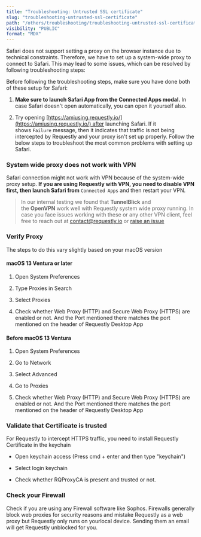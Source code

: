 ```yaml
---
title: "Troubleshooting: Untrusted SSL certificate"
slug: "troubleshooting-untrusted-ssl-certificate"
path: "/others/troubleshooting/troubleshooting-untrusted-ssl-certificate"
visibility: "PUBLIC"
format: "MDX"
---
```


Safari does not support setting a proxy on the browser instance due to technical constraints. Therefore, we have to set up a system-wide proxy to connect to Safari. This may lead to some issues, which can be resolved by following troubleshooting steps:

Before following the troubleshooting steps, make sure you have done both of these setup for Safari:

1. **Make sure to launch Safari App from the Connected Apps modal.** In case Safari doesn't open automatically, you can open it yourself also.

2) Try opening [https://amiusing.requestly.io/](https://amiusing.requestly.io/) after launching Safari. If it shows `Failure` message, then it indicates that traffic is not being intercepted by Requestly and your proxy isn't set up properly. Follow the below steps to troubleshoot the most common problems with setting up Safari.

### **System wide proxy does not work with VPN**

Safari connection might not work with VPN because of the system-wide proxy setup. **If you are using Requestly with VPN, you need to disable VPN first, then launch Safari from** `Connected Apps` and then restart your VPN.

> In our internal testing we found that **TunnelBlick** and the **OpenVPN** work well with Requestly system wide proxy running. In case you face issues working with these or any other VPN client, feel free to reach out at [contact@requestly.io](mailto:contact@requestly.io) or [raise an issue](https://github.com/requestly/requestly/issues/new?assignees=\&labels=bug\&labels=vpn\&projects=\&template=bug-report.yml\&title=bug%3A+)

### **Verify Proxy**

The steps to do this vary slightly based on your macOS version

#### **macOS 13 Ventura or later**

1. Open System Preferences

2) Type Proxies in Search

3. Select Proxies

4) Check whether Web Proxy (HTTP) and Secure Web Proxy (HTTPS) are enabled or not. And the Port mentioned there matches the port mentioned on the header of Requestly Desktop App

<img src="https://imagedelivery.net/IEMzXmjRvW0g933AN5ejrA/wwwnotionso-image-prod-files-secures3us-west-2amazonawscom-8e04dd23-74cd-4c44-8158-4238eac359d1-c8459d8c-ce46-4785-be4f-1f95481b5fd7-disabling-system-wide-proxy-venturagif/public" alt="" align="left" fullwidth="false" />

#### **Before macOS 13 Ventura**

1. Open System Preferences

2) Go to Network

3. Select Advanced

4) Go to Proxies

5. Check whether Web Proxy (HTTP) and Secure Web Proxy (HTTPS) are enabled or not. And the Port mentioned there matches the port mentioned on the header of Requestly Desktop App

<img src="https://www.notion.so/image/https%3A%2F%2Fprod-files-secure.s3.us-west-2.amazonaws.com%2F8e04dd23-74cd-4c44-8158-4238eac359d1%2Ff708485e-84b5-43a3-90cb-e0452e1357e4%2Fdisabling-system-wide-proxy-before-ventura.gif?table=block&id=093d9b5a-21f7-47f6-bc9a-b14df53ce4d5&cache=v2" alt="" align="left" fullwidth="false" />

### **Validate that Certificate is trusted**

For Requestly to intercept HTTPS traffic, you need to install Requestly Certificate in the keychain

* Open keychain access (Press cmd + enter and then type "keychain")

- Select login keychain

* Check whether RQProxyCA is present and trusted or not.

<img src="https://imagedelivery.net/IEMzXmjRvW0g933AN5ejrA/wwwnotionso-image-prod-files-secures3us-west-2amazonawscom-8e04dd23-74cd-4c44-8158-4238eac359d1-253b2413-84ee-44fd-8dca-bc6da2dec8cd-macos-certificate-trustedpng/public" alt="" align="left" fullwidth="false" />

### **Check your Firewall**

Check if you are using any Firewall software like Sophos. Firewalls generally block web proxies for security reasons and mistake Requestly as a web proxy but Requestly only runs on yourlocal device. Sending them an email will get Requestly unblocked for you.
